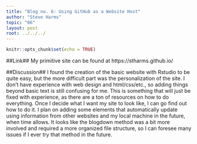 ---
title: "Blog no. 6: Using GitHub as a Website Host"
author: "Steve Harms"
topic: "06"
layout: post
root: ../../../
---

```{r setup, include=FALSE}
knitr::opts_chunk$set(echo = TRUE)
```
##Link##
My primitive site can be found at https://stharms.github.io/

##Discussion##
I found the creation of the basic website with Rstudio to be quite easy, but the more difficult part was the personalization of the site. I don't have experience with web design and html/css/etc., so adding things beyond basic text is still confusing for me. This is something that will just be fixed with experience, as there are a ton of resources on how to do everything. Once I decide what I want my site to look like, I can go find out how to do it. I plan on adding some elements that automatically update using information from other websites and my local machine in the future, when time allows. It looks like the blogdown method was a bit more involved and required a more organized file structure, so I can foresee many issues if I ever try that method in the future.
